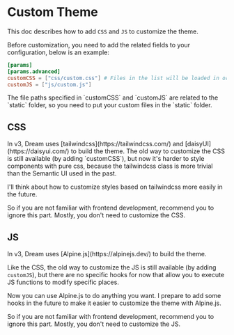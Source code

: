 
# Custom Theme

This doc describes how to add `CSS` and `JS` to customize the theme.

Before customization, you need to add the related fields to your configuration, below is an example:

```toml
[params]
[params.advanced]
customCSS = ["css/custom.css"] # Files in the list will be loaded in order.
customJS = ["js/custom.js"]
```

<Callout type="info">
The file paths specified in `customCSS` and `customJS` are related to the `static` folder, so you need to put your custom files in the `static` folder.
</Callout>

## CSS

<Callout>
In v3, Dream uses [tailwindcss](https://tailwindcss.com/) and [daisyUI](https://daisyui.com/) to build the theme.
The old way to customize the CSS is still available (by adding `customCSS`), but now it's harder to style components with
pure css, because the tailwindcss class is more trivial than the Semantic UI used in the past.

I'll think about how to customize styles based on tailwindcss more easily in the future.

So if you are not familiar with frontend development, recommend you to ignore this part. Mostly, you don't need to customize the CSS.
</Callout>

## JS

<Callout>
In v3, Dream uses [Alpine.js](https://alpinejs.dev/) to build the theme.

Like the CSS, the old way to customize the JS is still available (by adding `customJS`),
but there are no specific hooks for now that allow you to execute JS functions to modify specific places.

Now you can use Alpine.js to do anything you want. I prepare to add some hooks in the future to make it easier to customize the theme with Alpine.js.

So if you are not familiar with frontend development, recommend you to ignore this part. Mostly, you don't need to customize the JS.
</Callout>

